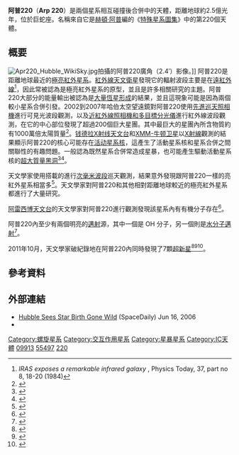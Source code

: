 {{noteTA
|1=zh-cn:阿尔普; zh-tw:阿普;
|2=zh-cn:霍尔顿; zh-tw:赫頓;
|3=zh-cn:麦克斯韦;zh-hant:馬克士威
|G1=Astronomy
|G2=物理學
}}
{{Infobox Galaxy
| image = [[Image:Galaxy_arp_220.jpg|250px]]
| name = [[特殊星系圖集|Arp]] 220
| epoch = [[J2000|J2000]]
| type = S?<ref name="ned">{{cite web
  | title=NASA/IPAC Extragalactic Database
  | work=Results for Arp 220
  | url=http://nedwww.ipac.caltech.edu/
  | accessdate=2006-12-07
  | archive-date=2018-12-25
  | archive-url=https://web.archive.org/web/20181225045153/http://ned.ipac.caltech.edu/
  | dead-url=no
  }}</ref>
| ra = {{RA|15|34|57.1}}<ref name="ned" />
| dec = {{DEC|+23|30|11}}<ref name="ned" />
| dist_ly = [[堯米|250]] [[光年|Mly]] (77 [[秒差距|Mpc]]){{Citation needed|date=February 2007}}
| z = 5434 ± 7 km/[[秒|s]]<ref name="ned" />
| appmag_v = 13.9<ref name="ned" />
| size_v = 1′.5 x 1′.2<ref name="ned" />
| constellation name = [[巨蛇座|巨蛇座]]
| notes = 
| names = [[索引星表|IC]] 1127,<ref name="ned" /> [[索引星表|IC]] 4553,<ref name="ned" /><br>
[[乌普萨拉总目录|UGC]] 9913,<ref name="ned" /> [[主要星系目录|PGC]] 55497<ref name="ned" />
}}
'''阿普220'''（'''Arp 220'''）是兩個星系相互碰撞後合併中的天體，距離地球約2.5億光年，位於巨蛇座。名稱來自它是[[赫頓·阿普|赫頓·阿普]]編的《[[特殊星系圖集|特殊星系圖集]]》中的第220個天體。

==概要==
[[Image:Apr220_Hubble_WikiSky.jpg|thumb]]拍攝的阿普220廣角（2.4′）影像。]]
阿普220是距離地球最近的[[亮紅外星系|極亮紅外星系]]。[[紅外線天文衛星|紅外線天文衛星]]發現它的輻射波段主要是在[[遠紅外線|遠紅外線]]<ref>''IRAS exposes a remarkable infrared galaxy'' , Physics Today, 37, part no 8, 18-20 (1984)</ref>，因此常被認為是極亮紅外星系的原型，並且是許多相關研究的主題。阿普220大部分的能量輸出被認為是[[星暴|大量恆星形成]]的結果，並且這現象可能是因為兩個較小星系合併引發。2002到2007年哈伯太空望遠鏡對阿普220使用[[先進巡天照相機|先進巡天照相機]]進行可見光波段觀測，以及[[近紅外線照相機和多目標分光儀|近紅外線照相機和多目標分光儀]]進行紅外線波段觀測，在它的中心部位發現了超過200個巨大星團。其中最巨大的星團內所含物質約有1000萬倍太陽質量<ref name="HST">{{cite web
  | title=Hubble Eyes Star Birth in the Extreme
  | url=http://hubblesite.org/newscenter/newsdesk/archive/releases/2006/26/full
  | accessdate=2006-10-16
  | archive-date=2006-07-19
  | archive-url=https://web.archive.org/web/20060719180057/http://hubblesite.org/newscenter/newsdesk/archive/releases/2006/26/full/
  | dead-url=no
  }}</ref>。[[钱德拉X射线天文台|钱德拉X射线天文台]]和[[XMM-牛顿卫星|XMM-牛顿卫星]]以[[X射線|X射線]]觀測的結果顯示阿普220的核心可能存在[[活动星系核|活动星系核]]，這產生了活動星系核和星系合併之間關聯性的有趣問題。一般認為既然星系合併常造成星暴，也可能產生驅動活動星系核的[[超大質量黑洞|超大質量黑洞]]<ref name="Chandra">{{cite web 
  | title=Arp 220: Chandra Observes Titanic Merger 
  | url=http://chandra.harvard.edu/photo/2002/1181/ 
  | accessdate=2014-02-10 
  | archive-date=2014-02-22 
  | archive-url=https://web.archive.org/web/20140222222915/http://chandra.harvard.edu/photo/2002/1181/ 
  | dead-url=no 
  }}</ref><ref name="Iwasawa">{{cite journal | author = K. Iwasawa, D. B. Sanders, A. S. Evans, N. Trentham, G. Miniutti and H. W. W. Spoon | title = Fe K emission in the ultraluminous infrared galaxy Arp 220 | journal = Monthly Notices of the Royal Astronomical Society | volume = 357 | pages = 565-571 | year = 2005 | url = http://mnras.oxfordjournals.org/content/357/2/565.full | doi = 10.1111/j.1365-2966.2005.08644.x | pmid =  | issue = 2 | jstor =  | publisher = Wiley-Blackwell | access-date = 2014-02-10 | archive-date = 2019-07-13 | archive-url = https://web.archive.org/web/20190713124902/https://academic.oup.com/mnras/article/357/2/565/1371983 | dead-url = no }}</ref>。

天文學家使用{{link-en|詹姆斯·克拉克·馬克士威望遠鏡|James Clerk Maxwell Telescope}}搭載的{{link-en|亚毫米波通用测辐射计阵列|Submillimetre Common-User Bolometer Array}}進行[[次毫米波天文學|次毫米波段]]巡天觀測，結果意外發現跟阿普220一樣的亮紅外星系相當多<ref name="Geach">{{cite journal | author = Geach, E. L. Chapin, K. E. K. Coppin, J. S. Dunlop, M. Halpern, Ian Smail, P. van der Werf, S. Serjeant, D. Farrah, I. Roseboom, T. Targett, V. Arumugam, V. Asboth, A. Blain, A. Chrysostomou, C. Clarke2, R. J. Ivison, S. L. Jones, A. Karim, T. Mackenzie, R. Meijerink, M. J. Michałowski, Douglas Scott, J. M. Simpson, A. M. Swinbank, D. M. Alexander, O. Almaini1, I. Aretxaga, P. Best, S. Chapman, D. L. Clements, C. Conselice, A. L. R. Danielson, S. Eales, A. C. Edge, A. G. Gibb, D. Hughes, T. Jenness, K. K. Knudsen, C. G. Lacey, G. Marsden, R. McMahon, S. J. Oliver, M. J. Page, J. A. Peacock, D. Rigopoulou, E. I. Robson, M. Spaans, J. Stevens, T. M. A. Webb, C. Willott, C. D. Wilson and M. Zemcov | title = The SCUBA-2 Cosmology Legacy Survey: blank-field number counts of 450-μm-selected galaxies and their contribution to the cosmic infrared background | journal = Monthly Notices of the Royal Astronomical Society | volume = 432 | pages = 53-61 | year = 2013 | url = http://mnras.oxfordjournals.org/content/early/2013/04/18/mnras.stt352 | doi = 10.1093/mnras/stt352 | pmid =  | issue = 1 | jstor =  | publisher = Wiley-Blackwell | access-date = 2014-02-10 | archive-date = 2019-07-13 | archive-url = https://web.archive.org/web/20190713124854/https://academic.oup.com/mnras/article/432/1/53/1113686 | dead-url = no }}</ref>。天文學家對阿普220和其他相對距離地球較近的極亮紅外星系都進行了大量研究。

[[阿雷西博天文台|阿雷西博天文台]]的天文學家對阿普220進行觀測發現該星系內有有機分子存在<ref>{{cite news | title=Arecibo telescope finds critical ingredients for the soup of life in a galaxy far, far away | date=2008-01-14 | publisher=[[康乃爾大學|Cornell University]] | url=http://www.news.cornell.edu/stories/Jan08/Arecibo.methanimine.html | work=Cornell Chronicle | pages= | accessdate=2008-04-01 | archiveurl=https://web.archive.org/web/20080512090327/http://www.news.cornell.edu/stories/Jan08/Arecibo.methanimine.html | archivedate=2008-05-12| deadurl=no }}</ref>。

阿普220內至少有兩個明亮的[[邁射|邁射]]源，其中一個是 OH 分子，另一個則是[[天文邁射|水分子邁射]]<ref name="simbad">{{cite web
  | title=SIMBAD Astronomical Database
  | work=Results for Arp 220
  | url=http://simbad.u-strasbg.fr/Simbad
  | accessdate=2006-12-07
  | archive-date=2019-05-01
  | archive-url=https://web.archive.org/web/20190501023034/http://simbad.u-strasbg.fr/simbad/
  | dead-url=no
  }}</ref>。

2011年10月，天文學家破紀錄地在阿普220內同時發現了7顆[[超新星|超新星]]<ref>{{cite press release
 | publisher = [http://www.chalmers.se/rss/EN/research/research-groups/radio-astronomy/staff/phd-students/batejat-fabien Fabien Batejat] from [[查爾摩斯工學院#學系|Radio Astronomy and Astrophysics Group]], [[National_Geographic_Society|National Geographic Society]]
 | date = October 6, 2011
 | format = 
 | language = en
 | title = Seven Supernovae Found in Single Galaxy—A First
 | trans_title = 
 | url = http://news.nationalgeographic.com/news/2011/10/111006-supernovas-universe-galaxy-evolution-arp-220-space-science/
 | accessdate = October 10, 2011
 | archiveurl = https://web.archive.org/web/20140421130132/http://news.nationalgeographic.com/news/2011/10/111006-supernovas-universe-galaxy-evolution-arp-220-space-science/
 | archivedate = 2014-04-21
 | quote = "we can confirm seven supernovae [in a single galaxy], thanks to a 17-year monitoring of the radio sources in Arp 220"
 | ref = 
 | dead-url = no
 }}</ref><ref>{{cite press release
 | publisher = Phương Huyền, [[Science_Daily|Science Daily]]
 | date = October 3, 2011
 | format = 
 | language = vi
 | title = Phát hiện chưa từng thấy về các siêu tân tinh
 | trans_title = 
 | url = http://www.khoahoc.com.vn/khampha/vu-tru/35380_Phat-hien-chua-tung-thay-ve-cac-sieu-tan-tinh.aspx
 | accessdate = October 10, 2011
 | archiveurl = https://web.archive.org/web/20140222043723/http://www.khoahoc.com.vn/khampha/vu-tru/35380_Phat-hien-chua-tung-thay-ve-cac-sieu-tan-tinh.aspx
 | archivedate = 2014-02-22
 | quote = "Với tất cả dữ liệu tìm thấy, chúng tôi có thể chắc chắn rằng 7 tín hiệu đó chính là các siêu tân tinh - những ngôi sao đã nổ tung trong 60 năm qua"
 | ref = 
 | dead-url = no
 }}</ref><ref>{{cite press release
 | publisher = [[Science_Daily|Science Daily]]
 | date = Oct 2, 2011
 | language = en
 | title = Astronomers Reveal Supernova Factory
 | trans_title = 
 | url = http://www.sciencedaily.com/releases/2011/09/110930071705.htm
 | accessdate = Oct 10, 2011
 | archiveurl = https://web.archive.org/web/20110930233740/http://www.sciencedaily.com/releases/2011/09/110930071705.htm
 | archivedate = 2011-09-30
 | quote = "With all the data in place, we can now be certain that all seven of these sources are supernovae: stars that exploded in the last 60 years"
 | ref = 
 | dead-url = no
 }}</ref>。

==參考資料==
{{reflist}}

==外部連結==
{{commons category|Arp 220}}
* [http://www.spacedaily.com/reports/Hubble_Sees_Star_Birth_Gone_Wild.html Hubble Sees Star Birth Gone Wild] {{Wayback|url=http://www.spacedaily.com/reports/Hubble_Sees_Star_Birth_Gone_Wild.html |date=20140807131442 }} (SpaceDaily) Jun 16, 2006
* {{WikiSky}}

{{Sky|15|34|57.1|+|23|30|11|250000000}}

[[Category:螺旋星系|Category:螺旋星系]]
[[Category:交互作用星系|Category:交互作用星系]]
[[Category:星暴星系|Category:星暴星系]]
[[Category:IC天體|Category:IC天體]]
[[Category:UGC天體|09913]]
[[Category:PGC天體|55497]]
[[Category:阿普天體|220]]